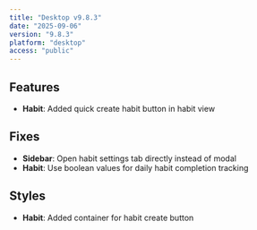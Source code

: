```yaml
---
title: "Desktop v9.8.3"
date: "2025-09-06"
version: "9.8.3"
platform: "desktop"
access: "public"
---
```




## Features

- **Habit**: Added quick create habit button in habit view

## Fixes

- **Sidebar**: Open habit settings tab directly instead of modal
- **Habit**: Use boolean values for daily habit completion tracking

## Styles

- **Habit**: Added container for habit create button